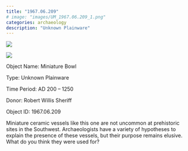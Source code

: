 ```yaml
---
title: "1967.06.209"
# image: "images/UM_1967.06.209_1.png"
categories: archaeology
description: "Unknown Plainware"
---
```



::: {layout="[40, -20, 40]" layout-valign="center"}
[![](./../images/UM_1967.06.209_1.png)](./../images/UM_1967.06.209_1.png)

[![](./../images/UM_1967.06.209_3.JPG)](./../images/UM_1967.06.209_3.JPG)
:::

::: column-margin
Object Name: Miniature Bowl

Type: Unknown Plainware

Time Period: AD 200 -- 1250

Donor: Robert Willis Sheriff

Object ID: 1967.06.209
:::

Miniature ceramic vessels like this one are not uncommon at prehistoric sites in the Southwest. Archaeologists have a variety of hypotheses to explain the presence of these vessels, but their purpose remains elusive. What do you think they were used for?